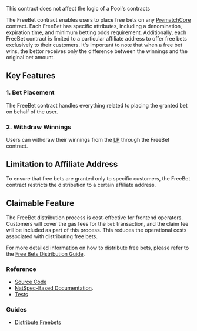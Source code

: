 
<PageHeadline
  title="FreeBet"
  subTitle="A tool that enables granting free bets to any user"
/>

<Callout type="info">
  This contract does not affect the logic of a Pool's contracts
</Callout>

The FreeBet contract enables users to place free bets on any [PrematchCore](/contracts/prematch-core) contract.
Each FreeBet has specific attributes, including a denomination, expiration time, and minimum betting odds requirement.
Additionally, each FreeBet contract is limited to a particular affiliate address to offer free bets exclusively to their
customers. It's important to note that when a free bet wins, the bettor receives only the difference between the winnings
and the original bet amount.

## Key Features

### 1. Bet Placement
The FreeBet contract handles everything related to placing the granted bet on behalf of the user.

### 2. Withdraw Winnings
Users can withdraw their winnings from the [LP](/contracts/lp) through the FreeBet contract.

## Limitation to Affiliate Address
To ensure that free bets are granted only to specific customers, the FreeBet contract restricts the distribution to
a certain affiliate address.

## Claimable Feature
The FreeBet distribution process is cost-effective for frontend operators. Customers will cover the gas fees for the
`bet` transaction, and the claim fee will be included as part of this process. This reduces the operational
costs associated with distributing free bets.

For more detailed information on how to distribute free bets, please refer to the
[Free Bets Distribution Guide](/guides/freebets/distribute-freebets#distribute-freebets).

### Reference

- [Source Code](https://github.com/Azuro-protocol/Azuro-v2-public/blob/main/contracts/extensions/FreeBet.sol)
- [NatSpec-Based Documentation](https://azuro-protocol.github.io/Azuro-v2-public/#/contracts/extensions/FreeBet.sol:FreeBet).
- [Tests](https://github.com/Azuro-protocol/Azuro-v2-public/blob/main/test/freebet-test.js)


### Guides

- [Distribute Freebets](/guides/freebets/distribute-freebets#distribute-freebets)
